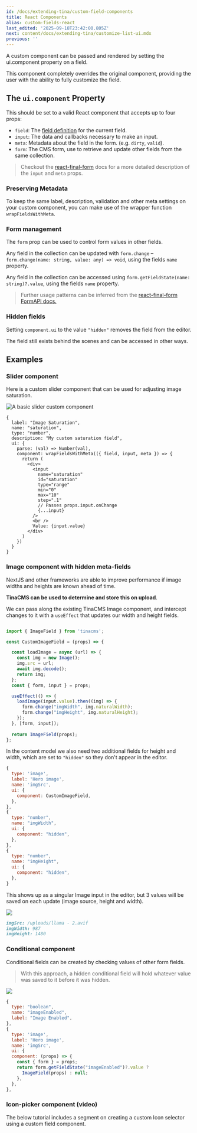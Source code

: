 ```yaml
---
id: /docs/extending-tina/custom-field-components
title: React Components
alias: custom-fields-react
last_edited: '2025-09-18T23:42:00.805Z'
next: content/docs/extending-tina/customize-list-ui.mdx
previous: ''
---
```


A custom component can be passed and rendered by setting the ui.component property on a field.

This component completely overrides the original component, providing the user with the ability to fully customize the field.

## The `ui.component` Property

This should be set to a valid React component that accepts up to four props:

* `field`: The [field definition](https://tinacms.org/docs/reference/toolkit/fields) for the current field.
* `input`: The data and callbacks necessary to make an input.
* `meta`: Metadata about the field in the form. (e.g. `dirty`, `valid`).
* `form`: The CMS form, use to retrieve and update other fields from the same collection.

> Checkout the [react-final-form](https://github.com/final-form/react-final-form#fieldrenderprops) docs for a more detailed description of the `input` and `meta` props.

### Preserving Metadata

To keep the same label, description, validation and other meta settings on your custom component, you can make use of the wrapper function `wrapFieldsWithMeta`.

### Form management

The `form` prop can be used to control form values in other fields.

Any field in the collection can be updated with `form.change` – `form.change(name: string, value: any) => void`, using the fields `name` property.

Any field in the collection can be accessed using `form.getFieldState(name: string)?.value`, using the fields `name` property.

> Further usage patterns can be inferred from the [react-final-form FormAPI docs.](https://final-form.org/docs/final-form/types/FormApi)

### Hidden fields

Setting `component.ui` to the value `"hidden"` removes the field from the editor.

The field still exists behind the scenes and can be accessed in other ways.

## Examples

### Slider component

Here is a custom slider component that can be used for adjusting image saturation.

![A basic slider custom component](/img/docs/extending-tina/image-saturation.png)

```tsx
{
  label: "Image Saturation",
  name: "saturation",
  type: "number",
  description: "My custom saturation field",
  ui: {
    parse: (val) => Number(val),
    component: wrapFieldsWithMeta(({ field, input, meta }) => {
      return (
        <div>
          <input
            name="saturation"
            id="saturation"
            type="range"
            min="0"
            max="10"
            step=".1"
            // Passes props.input.onChange
            {...input}
          />
          <br />
          Value: {input.value}
        </div>
      )
    })
  }
}
```

### Image component with hidden meta-fields

NextJS and other frameworks are able to improve performance if image widths and heights are known ahead of time.

**TinaCMS can be used to determine and store this on upload**.

We can pass along the existing TinaCMS Image component, and intercept changes to it with a `useEffect` that updates our width and height fields.

```javascript

import { ImageField } from 'tinacms';

const CustomImageField = (props) => {

  const loadImage = async (url) => {
    const img = new Image();
    img.src = url;
    await img.decode();
    return img;
  };
  const { form, input } = props;

  useEffect(() => {
    loadImage(input.value).then((img) => {
      form.change("imgWidth", img.naturalWidth);
      form.change("imgHeight", img.naturalHeight);
    });
  }, [form, input]);
  
  return ImageField(props);
};
```

In the content model we also need two additional fields for height and width, which are set to `"hidden"` so they don't appear in the editor.

```javascript
{
  type: 'image',
  label: 'Hero image',
  name: 'imgSrc',
  ui: {
    component: CustomImageField,
  },
},
{
  type: "number",
  name: "imgWidth",
  ui: {
    component: "hidden",
  },
},
{
  type: "number",
  name: "imgHeight",
  ui: {
    component: "hidden",
  },
}
```

This shows up as a singular Image input in the editor, but 3 values will be saved on each update (image source, height and width).

![](/img/docs/reference/SCR-20250317-mtnf.png)

```markdown
imgSrc: /uploads/llama - 2.avif
imgWidth: 987
imgHeight: 1480
```

### Conditional component

Conditional fields can be created by checking values of other form fields.

> With this approach, a hidden conditional field will hold whatever  value was saved to it before it was hidden.

![](</gif/Screen Recording 2025-03-17 at 3.21.09 pm.gif>)

```javascript
{
  type: "boolean",
  name: "imageEnabled",
  label: "Image Enabled",
},
{
  type: 'image',
  label: 'Hero image',
  name: 'imgSrc',
  ui: {
  component: (props) => {
    const { form } = props;
    return form.getFieldState("imageEnabled")?.value ?
      ImageField(props) : null;
    },
  },
},
```

### Icon-picker component (video)

The below tutorial includes a segment on creating a custom Icon selector using a custom field component.

<Youtube embedSrc="https://www.youtube.com/embed/amSRwAbgMR0?start=744" />
